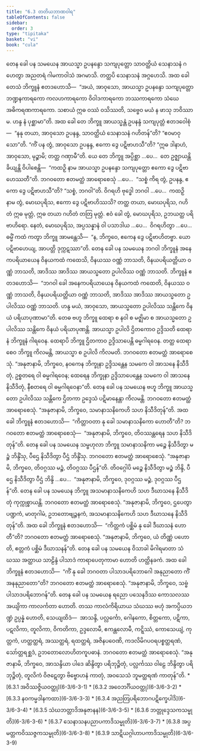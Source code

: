 ```yaml
---
title: "6.3 တတိယဘာဏဝါရ"
tableOfContents: false
sidebar:
  order: 3
type: "tipitaka"
basket: "vi"
book: "cula"
---
```



<DynamicBreadcrumb />

<Division number="319" book="cula">

<Paragraph number="1376" book="cula">
တေန ခေါ ပန သမယေန အာယသ္မာ ဥပနန္ဒော သကျပုတ္တော သာဝတ္ထိယံ သေနာသနံ ဂဟေတွာ အညတရံ ဂါမကာဝါသံ အဂမာသိ. တတ္ထပိ သေနာသနံ အဂ္ဂဟေသိ. အထ ခေါ တေသံ ဘိက္ခူနံ ဧတဒဟောသိ—  “အယံ, အာဝုသော, အာယသ္မာ ဥပနန္ဒော သကျပုတ္တော ဘဏ္ဍနကာရကော ကလဟကာရကော ဝိဝါဒကာရကော ဘဿကာရကော သံဃေ အဓိကရဏကာရကော. သစာယံ ဣဓ ဝဿံ ဝသိဿတိ, သဗ္ဗေဝ မယံ န ဖာသု ဘဝိဿာမ. ဟန္ဒ နံ ပုစ္ဆာမာ”တိ. အထ ခေါ တေ ဘိက္ခူ အာယသ္မန္တံ ဥပနန္ဒံ သကျပုတ္တံ ဧတဒဝေါစုံ—  “နနု တယာ, အာဝုသော ဥပနန္ဒ, သာဝတ္ထိယံ သေနာသနံ ဂဟိတန်”တိ? “ဧဝမာဝုသော”တိ. “ကိံ ပန တွံ, အာဝုသော ဥပနန္ဒ, ဧကော ဒွေ ပဋိဗာဟသီ”တိ? “ဣဓ ဒါနာဟံ, အာဝုသော, မုဉ္စာမိ; တတ္ထ ဂဏှာမီ”တိ.


</Paragraph>

<Paragraph number="1377" book="cula">
ယေ တေ ဘိက္ခူ အပ္ပိစ္ဆာ …ပေ…  တေ ဥဇ္ဈာယန္တိ ခိယျန္တိ ဝိပါစေန္တိ—  “ကထဉှိ နာမ အာယသ္မာ ဥပနန္ဒော သကျပုတ္တော ဧကော ဒွေ ပဋိဗာဟေဿတီ”တိ. ဘဂဝတော ဧတမတ္ထံ အာရောစေသုံ …ပေ…  “သစ္စံ ကိရ တွံ, ဥပနန္ဒ, ဧကော ဒွေ ပဋိဗာဟသီ”တိ? “သစ္စံ, ဘဂဝါ”တိ. ဝိဂရဟိ ဗုဒ္ဓေါ ဘဂဝါ …ပေ…  ကထဉှိ နာမ တွံ, မောဃပုရိသ, ဧကော ဒွေ ပဋိဗာဟိဿသိ? တတ္ထ တယာ, မောဃပုရိသ, ဂဟိတံ ဣဓ မုတ္တံ, ဣဓ တယာ ဂဟိတံ တတြ မုတ္တံ. ဧဝံ ခေါ တွံ, မောဃပုရိသ, ဥဘယတ္ထ ပရိဗာဟိရော. နေတံ, မောဃပုရိသ, အပ္ပသန္နာနံ ဝါ ပသာဒါယ …ပေ…  ဝိဂရဟိတွာ …ပေ…  ဓမ္မိံ ကထံ ကတွာ ဘိက္ခူ အာမန္တေသိ—  “န, ဘိက္ခဝေ, ဧကေန ဒွေ ပဋိဗာဟိတဗ္ဗာ. ယော ပဋိဗာဟေယျ, အာပတ္တိ ဒုက္ကဋဿာ”တိ.


</Paragraph>

</Division>
<Division number="320" book="cula">

<Paragraph number="1378" book="cula">
တေန ခေါ ပန သမယေန ဘဂဝါ ဘိက္ခူနံ အနေကပရိယာယေန ဝိနယကထံ ကထေသိ, ဝိနယဿ ဝဏ္ဏံ ဘာသတိ, ဝိနယပရိယတ္တိယာ ဝဏ္ဏံ ဘာသတိ, အာဒိဿ အာဒိဿ အာယသ္မတော ဥပါလိဿ ဝဏ္ဏံ ဘာသတိ. ဘိက္ခူနံ ဧတဒဟောသိ—  “ဘဂဝါ ခေါ အနေကပရိယာယေန ဝိနယကထံ ကထေတိ, ဝိနယဿ ဝဏ္ဏံ ဘာသတိ, ဝိနယပရိယတ္တိယာ ဝဏ္ဏံ ဘာသတိ, အာဒိဿ အာဒိဿ အာယသ္မတော ဥပါလိဿ ဝဏ္ဏံ ဘာသတိ. ဟန္ဒ မယံ, အာဝုသော, အာယသ္မတော ဥပါလိဿ သန္တိကေ ဝိနယံ ပရိယာပုဏာမာ”တိ. တေဓ ဗဟူ ဘိက္ခူ ထေရာ စ နဝါ စ မဇ္ဈိမာ စ အာယသ္မတော ဥပါလိဿ သန္တိကေ ဝိနယံ ပရိယာပုဏန္တိ. အာယသ္မာ ဥပါလိ ဌိတကောဝ ဥဒ္ဒိသတိ ထေရာနံ ဘိက္ခူနံ ဂါရဝေန. ထေရာပိ ဘိက္ခူ ဌိတကာဝ ဥဒ္ဒိသာပေန္တိ ဓမ္မဂါရဝေန. တတ္ထ ထေရာ စေဝ ဘိက္ခူ ကိလမန္တိ, အာယသ္မာ စ ဥပါလိ ကိလမတိ. ဘဂဝတော ဧတမတ္ထံ အာရောစေသုံ. “အနုဇာနာမိ, ဘိက္ခဝေ, နဝကေန ဘိက္ခုနာ ဥဒ္ဒိသန္တေန သမကေ ဝါ အာသနေ နိသီဒိတုံ, ဥစ္စတရေ ဝါ ဓမ္မဂါရဝေန; ထေရေန ဘိက္ခုနာ ဥဒ္ဒိသာပေန္တေန သမကေ ဝါ အာသနေ နိသီဒိတုံ, နီစတရေ ဝါ ဓမ္မဂါရဝေနာ”တိ.


</Paragraph>

<Paragraph number="1379" book="cula">
တေန ခေါ ပန သမယေန ဗဟူ ဘိက္ခူ အာယသ္မတော ဥပါလိဿ သန္တိကေ ဌိတကာ ဥဒ္ဒေသံ ပဋိမာနေန္တာ ကိလမန္တိ. ဘဂဝတော ဧတမတ္ထံ အာရောစေသုံ. “အနုဇာနာမိ, ဘိက္ခဝေ, သမာနာသနိကေဟိ သဟ နိသီဒိတုန်”တိ. အထ ခေါ ဘိက္ခူနံ ဧတဒဟောသိ—  “ကိတ္တာဝတာ နု ခေါ သမာနာသနိကော ဟောတီ”တိ? ဘဂဝတော ဧတမတ္ထံ အာရောစေသုံ—  “အနုဇာနာမိ, ဘိက္ခဝေ, တိဝဿန္တရေန သဟ နိသီဒိတုန်”တိ.


</Paragraph>

<Paragraph number="1380" book="cula">
တေန ခေါ ပန သမယေန သမ္ဗဟုလာ ဘိက္ခူ သမာနာသနိကာ မဉ္စေ နိသီဒိတွာ မဉ္စံ ဘိန္ဒိံသု, ပီဌေ နိသီဒိတွာ ပီဌံ ဘိန္ဒိံသု. ဘဂဝတော ဧတမတ္ထံ အာရောစေသုံ. “အနုဇာနာမိ, ဘိက္ခဝေ, တိဝဂ္ဂဿ မဉ္စံ, တိဝဂ္ဂဿ ပီဌန်”တိ. တိဝဂ္ဂေါပိ မဉ္စေ နိသီဒိတွာ မဉ္စံ ဘိန္ဒိ, ပီဌေ နိသီဒိတွာ ပီဌံ ဘိန္ဒိ …ပေ…  “အနုဇာနာမိ, ဘိက္ခဝေ, ဒုဝဂ္ဂဿ မဉ္စံ, ဒုဝဂ္ဂဿ ပီဌန်”တိ.


</Paragraph>

<Paragraph number="1381" book="cula">
တေန ခေါ ပန သမယေန ဘိက္ခူ အသမာနာသနိကေဟိ သဟ ဒီဃာသနေ နိသီဒိတုံ ကုက္ကုစ္စာယန္တိ. ဘဂဝတော ဧတမတ္ထံ အာရောစေသုံ. “အနုဇာနာမိ, ဘိက္ခဝေ, ဌပေတွာ ပဏ္ဍကံ, မာတုဂါမံ, ဥဘတောဗျဉ္ဇနကံ, အသမာနာသနိကေဟိ သဟ ဒီဃာသနေ နိသီဒိတုန်”တိ. အထ ခေါ ဘိက္ခူနံ ဧတဒဟောသိ—  “ကိတ္တကံ ပစ္ဆိမံ နု ခေါ ဒီဃာသနံ ဟောတီ”တိ? ဘဂဝတော ဧတမတ္ထံ အာရောစေသုံ. “အနုဇာနာမိ, ဘိက္ခဝေ, ယံ တိဏ္ဏံ ပဟောတိ, ဧတ္တကံ ပစ္ဆိမံ ဒီဃာသနန်”တိ.


</Paragraph>

<Paragraph number="1382" book="cula">
တေန ခေါ ပန သမယေန ဝိသာခါ မိဂါရမာတာ သံဃဿ အတ္ထာယ သာဠိန္ဒံ ပါသာဒံ ကာရာပေတုကာမာ ဟောတိ ဟတ္ထိနခကံ. အထ ခေါ ဘိက္ခူနံ ဧတဒဟောသိ—  “ကိံ နု ခေါ ဘဂဝတာ ပါသာဒပရိဘောဂေါ အနုညာတော ကိံ အနနုညာတော”တိ? ဘဂဝတော ဧတမတ္ထံ အာရောစေသုံ. “အနုဇာနာမိ, ဘိက္ခဝေ, သဗ္ဗံ ပါသာဒပရိဘောဂန်”တိ.


</Paragraph>

<Paragraph number="1383" book="cula">
တေန ခေါ ပန သမယေန ရညော ပသေနဒိဿ ကောသလဿ အယျိကာ ကာလင်္ကတာ ဟောတိ. တဿ ကာလံကိရိယာယ သံဃဿ ဗဟုံ အကပ္ပိယဘဏ္ဍံ ဥပ္ပန္နံ ဟောတိ, သေယျထိဒံ—  အာသန္ဒိ, ပလ္လင်္ကော, ဂေါနကော, စိတ္တကော, ပဋိကာ, ပဋလိကာ, တူလိကာ, ဝိကတိကာ, ဥဒ္ဒလောမီ, ဧကန္တလောမီ, ကဋ္ဋိဿံ, ကောသေယျံ, ကုတ္တကံ, ဟတ္ထတ္ထရံ, အဿတ္ထရံ, ရထတ္ထရံ, အဇိနပဝေဏိ, ကဒလိမိဂပဝရပစ္စတ္ထရဏံ, သော်တ္တရစ္ဆဒံ, ဥဘတောလောဟိတကူပဓာနံ. ဘဂဝတော ဧတမတ္ထံ အာရောစေသုံ. “အနုဇာနာမိ, ဘိက္ခဝေ, အာသန္ဒိယာ ပါဒေ ဆိန္ဒိတွာ ပရိဘုဉ္ဇိတုံ, ပလ္လင်္ကဿ ဝါဠေ ဘိန္ဒိတွာ ပရိဘုဉ္ဇိတုံ, တူလိကံ ဝိဇဋေတွာ ဗိဗ္ဗောဟနံ ကာတုံ, အဝသေသံ ဘူမတ္ထရဏံ ကာတုန်”တိ.

</Paragraph>
</Division>

<TableOfContents book="cula" section="6.3">
* [6.3.1 အဝိဿဇ္ဇိယဝတ္ထု](6-3/6-3-1)
* [6.3.2 အဝေဘင်္ဂိယဝတ္ထု](6-3/6-3-2)
* [6.3.3 နဝကမ္မဒါနကထာ](6-3/6-3-3)
* [6.3.4 အညတြပရိဘောဂပဋိက္ခေပါဒိ](6-3/6-3-4)
* [6.3.5 သံဃဘတ္တာဒိအနုဇာနန](6-3/6-3-5)
* [6.3.6 ဘတ္တုဒ္ဒေသကသမ္မုတိ](6-3/6-3-6)
* [6.3.7 သေနာသနပညာပကာဒိသမ္မုတိ](6-3/6-3-7)
* [6.3.8 အပ္ပမတ္တကဝိဿဇ္ဇကသမ္မုတိ](6-3/6-3-8)
* [6.3.9 သာဋိယဂ္ဂါဟာပကာဒိသမ္မုတိ](6-3/6-3-9)
</TableOfContents>